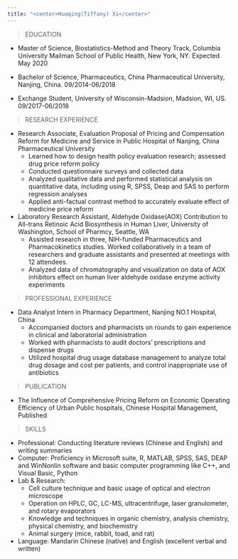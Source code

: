 ```yaml
---
title: "<center>Huaqing(Tiffany) Xi</center>"
---
```



> EDUCATION

- Master of Science, Biostatistics-Method and Theory Track, Columbia University Mailman School of Public Health, New York, NY. Expected May 2020

- Bachelor of Science, Pharmaceutics, China Pharmaceutical University, Nanjing, China. 09/2014-06/2018

- Exchange Student, University of Wisconsin-Madsion, Madsion, WI, US. 09/2017-06/2018


> RESEARCH EXPERIENCE

* Research Associate, Evaluation Proposal of Pricing and Compensation Reform for Medicine and Service in Public Hospital of Nanjing, China Pharmaceutical University
    + Learned how to design health policy evaluation research; assessed drug price reform policy 
    + Conducted questionnaire surveys and collected data
    + Analyzed qualitative data and performed statistical analysis on quantitative data, including using R, 
SPSS, Deap and SAS to perform regression analyses
    + Applied anti-factual contrast method to accurately evaluate effect of medicine price reform


* Laboratory Research Assistant, Aldehyde Oxidase(AOX) Contribution to All-trans Retinoic Acid 
Biosynthesis in Human Liver, University of Washington, School of Pharmcy, Seattle, WA
    + Assisted research in three, NIH-funded Pharmaceutics and Pharmacokinetics studies. Worked collaboratively in a team of researchers and graduate assistants and presented at meetings with 12 attendees. 
    + Analyzed data of chromatography and visualization on data of AOX inhibitors effect on human liver aldehyde oxidase enzyme activity experiments

> PROFESSIONAL EXPERIENCE

* Data Analyst Intern in Pharmacy Department, Nanjing NO.1 Hospital, China                         
    + Accompanied doctors and pharmacists on rounds to gain experience in clinical and laboratorial administration
    + Worked with pharmacists to audit doctors' prescriptions and dispense drugs 
    + Utilized hospital drug usage database management to analyze total drug dosage and cost per patients, and control inappropriate use of antibiotics

> PUBLICATION

* The Influence of Comprehensive Pricing Reform on Economic Operating Efficiency of Urban Public hospitals, Chinese Hospital Management, Published

> SKILLS

* Professional: Conducting literature reviews (Chinese and English) and writing summaries
* Computer: Proficiency in Microsoft suite, R, MATLAB, SPSS, SAS, DEAP and WinNonlin software and basic computer programming like C++, and Visual Basic, Python
* Lab & Research:
    + Cell culture technique and basic usage of optical and electron microscope
    + Operation on HPLC, GC, LC-MS, ultracentrifuge, laser granulometer, and rotary evaporators
    + Knowledge and techniques in organic chemistry, analysis chemistry, physical chemistry, and biochemistry 
    + Animal surgery (mice, rabbit, toad, and rat)
* Language: Mandarin Chinese (native) and English (excellent verbal and written) 
